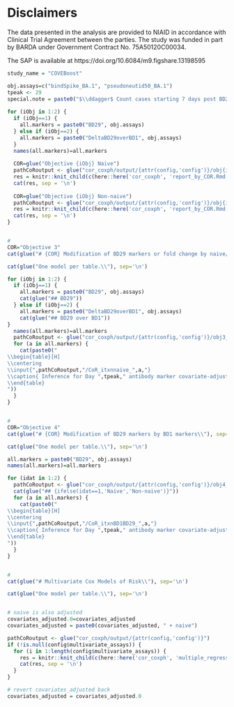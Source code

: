 # Disclaimers


The data presented in the analysis are provided to NIAID in accordance with Clinical Trial Agreement between the parties. The study was funded in part by BARDA under Government Contract No. 75A50120C00034.


\textbf{Statistical Analysis Plan}

The SAP is available at https://doi.org/10.6084/m9.figshare.13198595




```r

study_name = "COVEBoost"

obj.assays=c("bindSpike_BA.1", "pseudoneutid50_BA.1")  
tpeak <- 29
special.note = paste0("$\\ddagger$ Count cases starting 7 days post BD29.")
  
for (iObj in 1:2) {
  if (iObj==1) {
    all.markers = paste0("BD29", obj.assays)
  } else if (iObj==2) {
    all.markers = paste0("DeltaBD29overBD1", obj.assays)
  }
  names(all.markers)=all.markers
  
  COR=glue("Objective {iObj} Naive")
  pathCoRoutput <- glue("cor_coxph/output/{attr(config,'config')}/obj{iObj}_naive")
  res = knitr::knit_child(c(here::here('cor_coxph', 'report_by_COR.Rmd')), quiet = TRUE)
  cat(res, sep = '\n')
  
  COR=glue("Objective {iObj} Non-naive")
  pathCoRoutput <- glue("cor_coxph/output/{attr(config,'config')}/obj{iObj}_nnaive")
  res = knitr::knit_child(c(here::here('cor_coxph', 'report_by_COR.Rmd')), quiet = TRUE)
  cat(res, sep = '\n')
} 


#
COR="Objective 3"
cat(glue("# {COR} Modification of BD29 markers or fold change by naive/non-naive\\"), sep='\n')

cat(glue("One model per table.\\"), sep='\n')

for (iObj in 1:2) {
  if (iObj==1) {
    all.markers = paste0("BD29", obj.assays)
    cat(glue("## BD29"))
  } else if (iObj==2) {
    all.markers = paste0("DeltaBD29overBD1", obj.assays)
    cat(glue("## BD29 over BD1"))
}
  names(all.markers)=all.markers
  pathCoRoutput <- glue("cor_coxph/output/{attr(config,'config')}/obj3_{iObj}")
  for (a in all.markers) {
    cat(paste0("
\\begin{table}[H] 
\\centering
\\input{",pathCoRoutput,"/CoR_itxnnaive_",a,"}  
\\caption{ Inference for Day ",tpeak," antibody marker covariate-adjusted correlates of risk by Day \\protect\\input{",pathCoRoutput,"/timepoints_cum_risk} in the vaccine arm. Hazard ratios per 10-fold increment in the marker are shown. ",special.note,"}
\\end{table}
"))
  }
}


#
COR="Objective 4"
cat(glue("# {COR} Modification of BD29 markers by BD1 markers\\"), sep='\n')

cat(glue("One model per table.\\"), sep='\n')

all.markers = paste0("BD29", obj.assays)
names(all.markers)=all.markers

for (idat in 1:2) {
  pathCoRoutput <- glue("cor_coxph/output/{attr(config,'config')}/obj4_{ifelse(idat==1,'naive','nnaive')}")
  cat(glue("## {ifelse(idat==1,'Naive','Non-naive')}"))
  for (a in all.markers) {
    cat(paste0("
\\begin{table}[H] 
\\centering
\\input{",pathCoRoutput,"/CoR_itxnBD1BD29_",a,"}  
\\caption{ Inference for Day ",tpeak," antibody marker covariate-adjusted correlates of risk by Day \\protect\\input{",pathCoRoutput,"/timepoints_cum_risk} in the vaccine arm. Hazard ratios per 10-fold increment in the marker are shown. ",special.note,"}
\\end{table}
"))
  }
}


#
cat(glue("# Multivariate Cox Models of Risk\\"), sep='\n')

cat(glue("One model per table.\\"), sep='\n')


# naive is also adjusted
covariates_adjusted.0=covariates_adjusted
covariates_adjusted = paste0(covariates_adjusted, " + naive")

pathCoRoutput <- glue("cor_coxph/output/{attr(config,'config')}")
if (!is.null(config$multivariate_assays)) {
  for (i in 1:length(config$multivariate_assays)) {
    res = knitr::knit_child(c(here::here('cor_coxph', 'multiple_regression.Rmd')), quiet = TRUE)
    cat(res, sep = '\n')
  }
}

# revert covariates_adjusted back 
covariates_adjusted = covariates_adjusted.0

```





